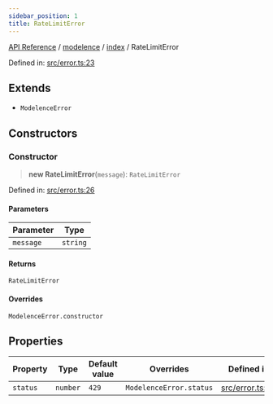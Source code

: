 ```yaml
---
sidebar_position: 1
title: RateLimitError
---
```


[API Reference](/api-reference/modelence/index/classes/../../../index) / [modelence](/api-reference/modelence/index/classes/../../index) / [index](/api-reference/modelence/index/classes/../index) / RateLimitError

Defined in: [src/error.ts:23](https://github.com/modelence/modelence/blob/30fe36d2cf64cf9585e2112a17244e5591e12208/packages/modelence/src/error.ts#L23)

## Extends

- `ModelenceError`

## Constructors

### Constructor

> **new RateLimitError**(`message`): `RateLimitError`

Defined in: [src/error.ts:26](https://github.com/modelence/modelence/blob/30fe36d2cf64cf9585e2112a17244e5591e12208/packages/modelence/src/error.ts#L26)

#### Parameters

| Parameter | Type |
| ------ | ------ |
| `message` | `string` |

#### Returns

`RateLimitError`

#### Overrides

`ModelenceError.constructor`

## Properties

| Property | Type | Default value | Overrides | Defined in |
| ------ | ------ | ------ | ------ | ------ |
| <a id="status"></a> `status` | `number` | `429` | `ModelenceError.status` | [src/error.ts:24](https://github.com/modelence/modelence/blob/30fe36d2cf64cf9585e2112a17244e5591e12208/packages/modelence/src/error.ts#L24) |

